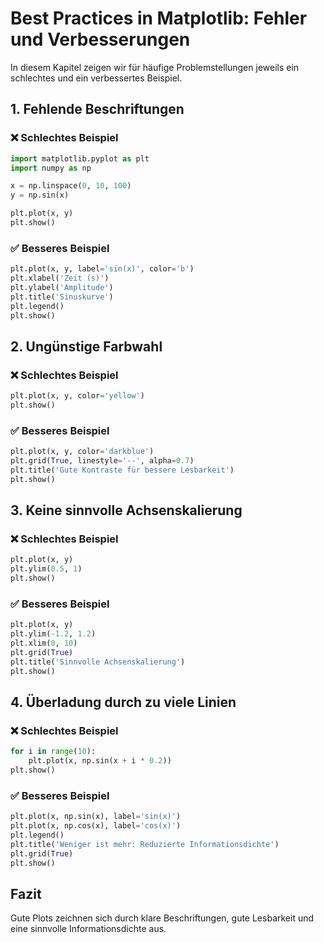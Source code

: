 # Best Practices in Matplotlib: Fehler und Verbesserungen

In diesem Kapitel zeigen wir für häufige Problemstellungen jeweils ein schlechtes und ein verbessertes Beispiel.

## 1. Fehlende Beschriftungen
### ❌ Schlechtes Beispiel
```python
import matplotlib.pyplot as plt
import numpy as np

x = np.linspace(0, 10, 100)
y = np.sin(x)

plt.plot(x, y)
plt.show()
```

### ✅ Besseres Beispiel
```python
plt.plot(x, y, label='sin(x)', color='b')
plt.xlabel('Zeit (s)')
plt.ylabel('Amplitude')
plt.title('Sinuskurve')
plt.legend()
plt.show()
```

## 2. Ungünstige Farbwahl
### ❌ Schlechtes Beispiel
```python
plt.plot(x, y, color='yellow')
plt.show()
```

### ✅ Besseres Beispiel
```python
plt.plot(x, y, color='darkblue')
plt.grid(True, linestyle='--', alpha=0.7)
plt.title('Gute Kontraste für bessere Lesbarkeit')
plt.show()
```

## 3. Keine sinnvolle Achsenskalierung
### ❌ Schlechtes Beispiel
```python
plt.plot(x, y)
plt.ylim(0.5, 1)
plt.show()
```

### ✅ Besseres Beispiel
```python
plt.plot(x, y)
plt.ylim(-1.2, 1.2)
plt.xlim(0, 10)
plt.grid(True)
plt.title('Sinnvolle Achsenskalierung')
plt.show()
```

## 4. Überladung durch zu viele Linien
### ❌ Schlechtes Beispiel
```python
for i in range(10):
    plt.plot(x, np.sin(x + i * 0.2))
plt.show()
```

### ✅ Besseres Beispiel
```python
plt.plot(x, np.sin(x), label='sin(x)')
plt.plot(x, np.cos(x), label='cos(x)')
plt.legend()
plt.title('Weniger ist mehr: Reduzierte Informationsdichte')
plt.grid(True)
plt.show()
```

## Fazit
Gute Plots zeichnen sich durch klare Beschriftungen, gute Lesbarkeit und eine sinnvolle Informationsdichte aus.
